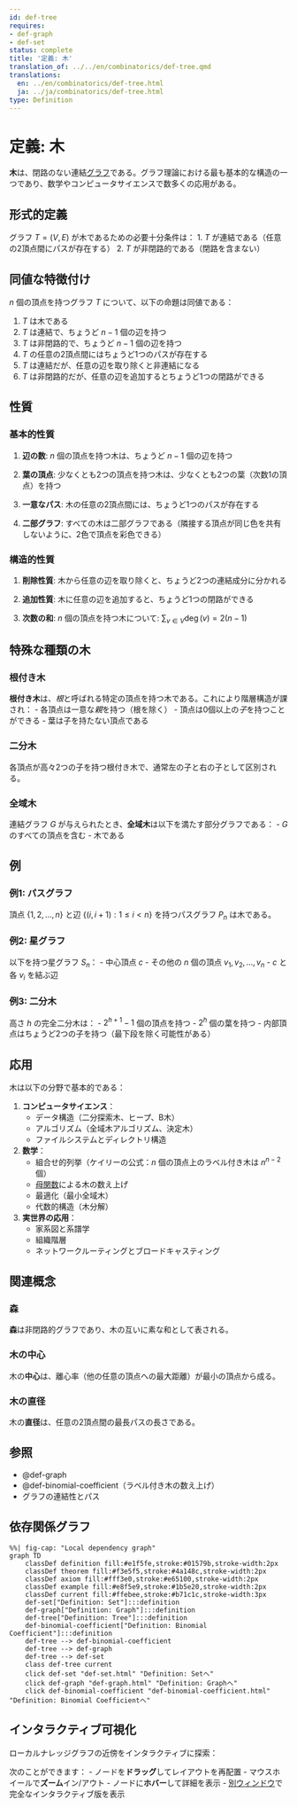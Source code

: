 ```yaml
---
id: def-tree
requires:
- def-graph
- def-set
status: complete
title: '定義: 木'
translation_of: ../../en/combinatorics/def-tree.qmd
translations:
  en: ../en/combinatorics/def-tree.html
  ja: ../ja/combinatorics/def-tree.html
type: Definition
---
```


# 定義: 木 {#def-tree}

**木**は、閉路のない連結[グラフ](def-graph.qmd)である。グラフ理論における最も基本的な構造の一つであり、数学やコンピュータサイエンスで数多くの応用がある。

## 形式的定義

グラフ $T = (V, E)$ が木であるための必要十分条件は：
1. $T$ が連結である（任意の2頂点間にパスが存在する）
2. $T$ が非閉路的である（閉路を含まない）

## 同値な特徴付け

$n$ 個の頂点を持つグラフ $T$ について、以下の命題は同値である：

1. $T$ は木である
2. $T$ は連結で、ちょうど $n - 1$ 個の辺を持つ
3. $T$ は非閉路的で、ちょうど $n - 1$ 個の辺を持つ
4. $T$ の任意の2頂点間にはちょうど1つのパスが存在する
5. $T$ は連結だが、任意の辺を取り除くと非連結になる
6. $T$ は非閉路的だが、任意の辺を追加するとちょうど1つの閉路ができる

## 性質

### 基本的性質

1. **辺の数**: $n$ 個の頂点を持つ木は、ちょうど $n - 1$ 個の辺を持つ

2. **葉の頂点**: 少なくとも2つの頂点を持つ木は、少なくとも2つの葉（次数1の頂点）を持つ

3. **一意なパス**: 木の任意の2頂点間には、ちょうど1つのパスが存在する

4. **二部グラフ**: すべての木は二部グラフである（隣接する頂点が同じ色を共有しないように、2色で頂点を彩色できる）

### 構造的性質

1. **削除性質**: 木から任意の辺を取り除くと、ちょうど2つの連結成分に分かれる

2. **追加性質**: 木に任意の辺を追加すると、ちょうど1つの閉路ができる

3. **次数の和**: $n$ 個の頂点を持つ木について: $\sum_{v \in V} \deg(v) = 2(n - 1)$

## 特殊な種類の木

### 根付き木

**根付き木**は、*根*と呼ばれる特定の頂点を持つ木である。これにより階層構造が課され：
- 各頂点は一意な*親*を持つ（根を除く）
- 頂点は0個以上の*子*を持つことができる
- 葉は子を持たない頂点である

### 二分木

各頂点が高々2つの子を持つ根付き木で、通常左の子と右の子として区別される。

### 全域木

連結グラフ $G$ が与えられたとき、**全域木**は以下を満たす部分グラフである：
- $G$ のすべての頂点を含む
- 木である

## 例

### 例1: パスグラフ

頂点 $\{1, 2, ..., n\}$ と辺 $\{(i, i+1) : 1 \leq i < n\}$ を持つパスグラフ $P_n$ は木である。

### 例2: 星グラフ

以下を持つ星グラフ $S_n$：
- 中心頂点 $c$
- その他の $n$ 個の頂点 $v_1, v_2, ..., v_n$
- $c$ と各 $v_i$ を結ぶ辺

### 例3: 二分木

高さ $h$ の完全二分木は：
- $2^{h+1} - 1$ 個の頂点を持つ
- $2^h$ 個の葉を持つ
- 内部頂点はちょうど2つの子を持つ（最下段を除く可能性がある）

## 応用

木は以下の分野で基本的である：

1. **コンピュータサイエンス**：
   - データ構造（二分探索木、ヒープ、B木）
   - アルゴリズム（全域木アルゴリズム、決定木）
   - ファイルシステムとディレクトリ構造

2. **数学**：
   - 組合せ的列挙（ケイリーの公式：$n$ 個の頂点上のラベル付き木は $n^{n-2}$ 個）
   - [母関数](def-generating-function.qmd)による木の数え上げ
   - 最適化（最小全域木）
   - 代数的構造（木分解）

3. **実世界の応用**：
   - 家系図と系譜学
   - 組織階層
   - ネットワークルーティングとブロードキャスティング

## 関連概念

### 森

**森**は非閉路的グラフであり、木の互いに素な和として表される。

### 木の中心

木の**中心**は、離心率（他の任意の頂点への最大距離）が最小の頂点から成る。

### 木の直径

木の**直径**は、任意の2頂点間の最長パスの長さである。

## 参照

- @def-graph
- @def-binomial-coefficient（ラベル付き木の数え上げ）
- グラフの連結性とパス

## 依存関係グラフ

```mermaid
%%| fig-cap: "Local dependency graph"
graph TD
    classDef definition fill:#e1f5fe,stroke:#01579b,stroke-width:2px
    classDef theorem fill:#f3e5f5,stroke:#4a148c,stroke-width:2px
    classDef axiom fill:#fff3e0,stroke:#e65100,stroke-width:2px
    classDef example fill:#e8f5e9,stroke:#1b5e20,stroke-width:2px
    classDef current fill:#ffebee,stroke:#b71c1c,stroke-width:3px
    def-set["Definition: Set"]:::definition
    def-graph["Definition: Graph"]:::definition
    def-tree["Definition: Tree"]:::definition
    def-binomial-coefficient["Definition: Binomial Coefficient"]:::definition
    def-tree --> def-binomial-coefficient
    def-tree --> def-graph
    def-tree --> def-set
    class def-tree current
    click def-set "def-set.html" "Definition: Setへ"
    click def-graph "def-graph.html" "Definition: Graphへ"
    click def-binomial-coefficient "def-binomial-coefficient.html" "Definition: Binomial Coefficientへ"
```

## インタラクティブ可視化

ローカルナレッジグラフの近傍をインタラクティブに探索：

::: {.graph-viz data-id="def-tree" data-width="700" data-height="500"}
:::

次のことができます：
- ノードを**ドラッグ**してレイアウトを再配置
- マウスホイールで**ズーム**イン/アウト
- ノードに**ホバー**して詳細を表示
- [別ウィンドウ](../../output/interactive/def-tree.html){target="_blank"}で完全なインタラクティブ版を表示
